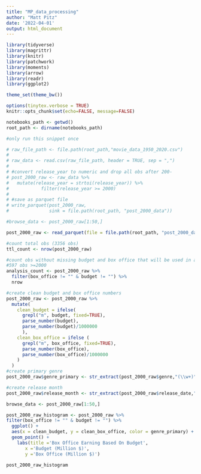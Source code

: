 ```yaml
---
title: "MP_data_processing"
author: "Matt Pitz"
date: '2022-04-01'
output: html_document
---
```


```r
library(tidyverse) 
library(magrittr)
library(knitr)
library(patchwork)
library(moments)
library(arrow)
library(readr)
library(ggplot2)

theme_set(theme_bw())

options(tinytex.verbose = TRUE)
knitr::opts_chunk$set(echo=FALSE, message=FALSE)

notebooks_path <- getwd()
root_path <- dirname(notebooks_path)
```

```r
#only run this snippet once

# raw_file_path <- file.path(root_path,"movie_data_1950_2020.csv")
#
# raw_data <- read.csv(raw_file_path, header = TRUE, sep = ",")
#
# #convert release_year to numeric and drop all obs after 200-
# post_2000_raw <- raw_data %>%
#   mutate(release_year = strtoi(release_year)) %>%
#            filter(release_year >= 2000)
#
# #save as parquet file
# write_parquet(post_2000_raw,
#               sink = file.path(root_path, "post_2000_data"))

#browse_data <- post_2000_raw[1:50,]

```


```r
post_2000_raw <- read_parquet(file = file.path(root_path, "post_2000_data"))

```

```r
#count total obs (3356 obs)
ttl_count <- nrow(post_2000_raw)

#count obs without missing budget and box office that will be used in analysis
#597 obs >=2000
analysis_count <- post_2000_raw %>%
  filter(box_office != "" & budget != "") %>%
  nrow

#create clean budget and box office numbers
post_2000_raw <- post_2000_raw %>%
  mutate(
    clean_budget = ifelse(
      grepl("m", budget, fixed=TRUE),
      parse_number(budget),
      parse_number(budget)/1000000
      ),
    clean_box_office = ifelse (
      grepl("m", box_office, fixed=TRUE),
      parse_number(box_office),
      parse_number(box_office)/1000000
    )
  )
#create primary genre
post_2000_raw$genre_primary <- str_extract(post_2000_raw$genre,"(\\w+)") 

#create release month
post_2000_raw$release_month <- str_extract(post_2000_raw$release_date,"(\\w+)") 

browse_data <- post_2000_raw[1:50,]

```
```r
post_2000_raw_histogram <- post_2000_raw %>%
filter(box_office != "" & budget != "") %>%
  ggplot() + 
  aes(x = clean_budget, y = clean_box_office, color = genre_primary) +
  geom_point() +
    labs(title ='Box Office Earning Based On Budget',
       x ='Budget (Million $)',
       y ='Box Office (Million $)')

post_2000_raw_histogram
```

